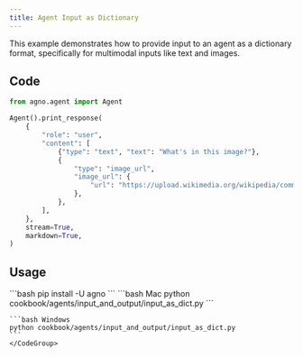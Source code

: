 ```yaml
---
title: Agent Input as Dictionary
---
```


This example demonstrates how to provide input to an agent as a dictionary format, specifically for multimodal inputs like text and images.

## Code

```python cookbook/agents/input_and_output/input_as_dict.py
from agno.agent import Agent

Agent().print_response(
    {
        "role": "user",
        "content": [
            {"type": "text", "text": "What's in this image?"},
            {
                "type": "image_url",
                "image_url": {
                    "url": "https://upload.wikimedia.org/wikipedia/commons/thumb/d/dd/Gfp-wisconsin-madison-the-nature-boardwalk.jpg/2560px-Gfp-wisconsin-madison-the-nature-boardwalk.jpg",
                },
            },
        ],
    },
    stream=True,
    markdown=True,
)
```

## Usage

<Steps>
  <Snippet file="create-venv-step.mdx" />

  <Step title="Install libraries">
    ```bash
    pip install -U agno
    ```
  </Step>

  <Step title="Run Agent">
    <CodeGroup>
    ```bash Mac
    python cookbook/agents/input_and_output/input_as_dict.py
    ```
    
    ```bash Windows
    python cookbook/agents/input_and_output/input_as_dict.py
    ```
    </CodeGroup>
  </Step>
</Steps>